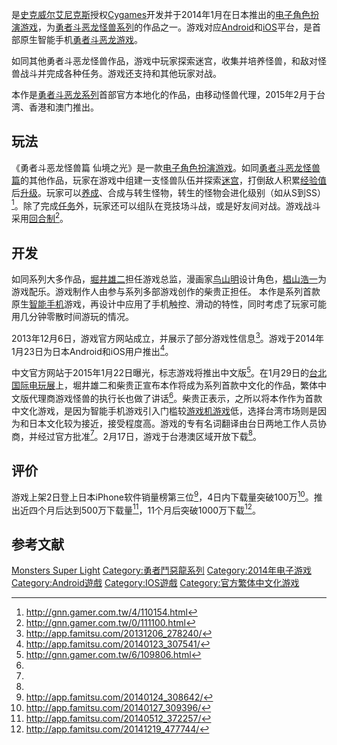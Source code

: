 {{merge to|勇者斗恶龙怪兽系列|time=2015-02-17T15:31:01+00:00|discuss=Talk:勇者斗恶龙怪兽篇 仙境之光#合并？}}
{{NoteTA
| G1=Games
| G2=Square Enix
| 1=zh-cn:勇者斗恶龙怪兽篇 仙境之光; zh-tw:勇者鬥惡龍 怪物仙境 Super Light;
}}
{{Infobox VG
| title = 勇者斗恶龙怪兽篇 仙境之光
| image =
| caption =
| japanese = ドラゴンクエストモンスターズ スーパーライト
| genre = [[电子角色扮演游戏|角色扮演]]
| platforms = [[Android|Android]]、[[iOS|iOS]]
| developer = [[Cygames|Cygames]]
| publisher = {{vgr|JP|史克威尔艾尼克斯}}
| director = [[堀井雄二|堀井雄二]]
| producer = 柴贵正
| designer =
| writer =
| programmer =
| composer = [[椙山浩一|椙山浩一]]
| artist = [[鸟山明|鸟山明]]
| series = [[勇者斗恶龙怪兽系列|勇者斗恶龙怪兽系列]]<br />[[勇者斗恶龙系列|勇者斗恶龙系列]]
| engine =
| modes = [[单人电子游戏|单人]]、[[多人电子游戏|多人]]
| released = {{vgr|JP|2014年1月24日|TWHK|2015年2月17日 }}
| shutdown = 
| onlinegame = 1
}}

{{Vgname|勇者斗恶龙怪兽篇 仙境之光|ja=ドラゴンクエストモンスターズ スーパーライト，Dragon Quest Monsters Super Light|cn=勇者斗恶龙怪兽篇 仙境之光|tw=勇者鬥惡龍 怪物仙境 Super Light}}是[[史克威尔艾尼克斯|史克威尔艾尼克斯]]授权[[Cygames|Cygames]]开发并于2014年1月在日本推出的[[电子角色扮演游戏|电子角色扮演游戏]]，为[[勇者斗恶龙怪兽系列|勇者斗恶龙怪兽系列]]的作品之一。游戏对应[[Android|Android]]和[[iOS|iOS]]平台，是首部原生智能手机[[勇者鬥惡龍系列|勇者斗恶龙游戏]]。

如同其他勇者斗恶龙怪兽作品，游戏中玩家探索迷宫，收集并培养怪兽，和敌对怪兽战斗并完成各种任务。游戏还支持和其他玩家对战。

本作是[[勇者斗恶龙系列|勇者斗恶龙系列]]首部官方本地化的作品，由移动怪兽代理，2015年2月于台湾、香港和澳门推出。

== 玩法 ==
{{expand section|time=2015-02-17T15:31:01+00:00}}

《勇者斗恶龙怪兽篇 仙境之光》是一款[[电子角色扮演游戏|电子角色扮演游戏]]。如同[[勇者斗恶龙怪兽篇|勇者斗恶龙怪兽篇]]的其他作品，玩家在游戏中组建一支怪兽队伍并探索[[迷宫探索|迷宫]]，打倒敌人积累[[经验值|经验值]]后[[等级_(电子游戏)|升级]]。玩家可以[[宠物养成|养成]]、合成与转生怪物，转生的怪物会进化级别（如从S到SS）<ref name="gnn.gamer.com.tw">http://gnn.gamer.com.tw/4/110154.html</ref>。除了完成[[任务_(电子游戏)|任务]]外，玩家还可以组队在竞技场斗战，或是好友间对战。游戏战斗采用[[回合制|回合制]]<ref name="ReferenceA">http://gnn.gamer.com.tw/0/111100.html</ref>。

== 开发 ==

如同系列大多作品，[[堀井雄二|堀井雄二]]担任游戏总监，漫画家[[鸟山明|鸟山明]]设计角色，[[椙山浩一|椙山浩一]]为游戏配乐。游戏制作人由参与系列多部游戏创作的柴贵正担任。
本作是系列首款原生[[智能手机|智能手机]]游戏，再设计中应用了手机触控、滑动的特性，同时考虑了玩家可能用几分钟零散时间游玩的情况。

2013年12月6日，游戏官方网站成立，并展示了部分游戏性信息<ref>http://app.famitsu.com/20131206_278240/</ref>。游戏于2014年1月23日为日本Android和iOS用户推出<ref>http://app.famitsu.com/20140123_307541/</ref>。

中文官方网站于2015年1月22日曝光，标志游戏将推出中文版<ref>http://gnn.gamer.com.tw/6/109806.html</ref>。在1月29日的[[台北国际电玩展|台北国际电玩展]]上，堀井雄二和柴贵正宣布本作将成为系列首款中文化的作品，繁体中文版代理商游戏怪兽的执行长也做了讲话<ref name="gnn.gamer.com.tw"/>。柴贵正表示，之所以将本作作为首款中文化游戏，是因为智能手机游戏引入门槛较[[游戏机游戏|游戏机游戏]]低，选择台湾市场则是因为和日本文化较为接近，接受程度高。游戏的专有名词翻译由台日两地工作人员协商，并经过官方批准<ref name="gnn.gamer.com.tw"/>。2月17日，游戏于台港澳区域开放下载<ref name="ReferenceA"/>。

== 评价 ==

游戏上架2日登上日本iPhone软件销量榜第三位<ref>http://app.famitsu.com/20140124_308642/</ref>，4日内下载量突破100万<ref>http://app.famitsu.com/20140127_309396/</ref>。推出近四个月后达到500万下载量<ref>http://app.famitsu.com/20140512_372257/</ref>，11个月后突破1000万下载<ref>http://app.famitsu.com/20141219_477744/</ref>。

== 参考文献 ==
{{reflist}}

{{勇者斗恶龙系列}}

{{DEFAULTSORT:Dragon Quest Monsters Super Light}}
[[Category:勇者鬥惡龍系列電子遊戲|Monsters Super Light]]
[[Category:勇者鬥惡龍系列|Category:勇者鬥惡龍系列]]
[[Category:2014年电子游戏|Category:2014年电子游戏]]
[[Category:Android遊戲|Category:Android遊戲]]
[[Category:IOS遊戲|Category:IOS遊戲]]
[[Category:官方繁体中文化游戏|Category:官方繁体中文化游戏]]